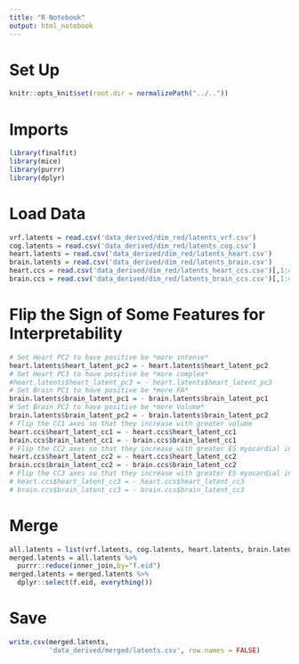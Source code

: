 ```yaml
---
title: "R Notebook"
output: html_notebook
---
```


# Set Up
```r
knitr::opts_knit$set(root.dir = normalizePath("../.."))
```

# Imports
```r
library(finalfit)
library(mice)
library(purrr)
library(dplyr)
```

# Load Data
```r
vrf.latents = read.csv('data_derived/dim_red/latents_vrf.csv')
cog.latents = read.csv('data_derived/dim_red/latents_cog.csv')
heart.latents = read.csv('data_derived/dim_red/latents_heart.csv')
brain.latents = read.csv('data_derived/dim_red/latents_brain.csv')
heart.ccs = read.csv('data_derived/dim_red/latents_heart_ccs.csv')[,1:4]
brain.ccs = read.csv('data_derived/dim_red/latents_brain_ccs.csv')[,1:4]
```

# Flip the Sign of Some Features for Interpretability
```r
# Set Heart PC2 to have positive be *more intense*
heart.latents$heart_latent_pc2 = - heart.latents$heart_latent_pc2
# Set Heart PC3 to have positive be *more complex*
#heart.latents$heart_latent_pc3 = - heart.latents$heart_latent_pc3
# Set Brain PC1 to have positive be *more FA*
brain.latents$brain_latent_pc1 = - brain.latents$brain_latent_pc1
# Set Brain PC2 to have positive be *more Volume*
brain.latents$brain_latent_pc2 = - brain.latents$brain_latent_pc2
# Flip the CC1 axes so that they increase with greater volume
heart.ccs$heart_latent_cc1 = - heart.ccs$heart_latent_cc1
brain.ccs$brain_latent_cc1 = - brain.ccs$brain_latent_cc1
# Flip the CC2 axes so that they increase with greater ES myocardial intensity / FA 
heart.ccs$heart_latent_cc2 = - heart.ccs$heart_latent_cc2
brain.ccs$brain_latent_cc2 = - brain.ccs$brain_latent_cc2
# Flip the CC3 axes so that they increase with greater ES myocardial intensity / MD
# heart.ccs$heart_latent_cc3 = - heart.ccs$heart_latent_cc3
# brain.ccs$brain_latent_cc3 = - brain.ccs$brain_latent_cc3
```

# Merge
```r
all.latents = list(vrf.latents, cog.latents, heart.latents, brain.latents, heart.ccs, brain.ccs)
merged.latents = all.latents %>% 
  purrr::reduce(inner_join,by="f.eid")
merged.latents = merged.latents %>% 
  dplyr::select(f.eid, everything())
```

# Save
```r
write.csv(merged.latents,
          'data_derived/merged/latents.csv', row.names = FALSE)
```

